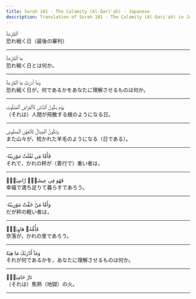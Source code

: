 ```yaml
---
title: Surah 101 - The Calamity (Al-Qari'ah) - Japanese
description: Translation of Surah 101 - The Calamity (Al-Qari'ah) in Japanese
---
```





<Aside type="quran" title="1">
ٱلْقَارِعَةُ
</Aside>

<Aside type="reference" title="1">
恐れ戦く日（最後の審判）
</Aside>

---

<Aside type="quran" title="2">
مَا ٱلْقَارِعَةُ
</Aside>

<Aside type="reference" title="2">
恐れ戦く日とは何か。
</Aside>

---

<Aside type="quran" title="3">
وَمَآ أَدْرَىٰكَ مَا ٱلْقَارِعَةُ
</Aside>

<Aside type="reference" title="3">
恐れ戦く日が，何であるかをあなたに理解させるものは何か。
</Aside>

---

<Aside type="quran" title="4">
يَوْمَ يَكُونُ ٱلنَّاسُ كَٱلْفَرَاشِ ٱلْمَبْثُوثِ
</Aside>

<Aside type="reference" title="4">
（それは）人間が飛散する蛾のようになる日。
</Aside>

---

<Aside type="quran" title="5">
وَتَكُونُ ٱلْجِبَالُ كَٱلْعِهْنِ ٱلْمَنفُوشِ
</Aside>

<Aside type="reference" title="5">
また山々が，梳かれた羊毛のようになる（日である）。
</Aside>

---

<Aside type="quran" title="6">
فَأَمَّا مَن ثَقُلَتْ مَوَٰزِينُهُۥ
</Aside>

<Aside type="reference" title="6">
それで，かれの秤が（善行で）重い者は，
</Aside>

---

<Aside type="quran" title="7">
فَهُوَ فِى عِيشَةٍۢ رَّاضِيَةٍۢ
</Aside>

<Aside type="reference" title="7">
幸福で満ち足りて暮らすであろう。
</Aside>

---

<Aside type="quran" title="8">
وَأَمَّا مَنْ خَفَّتْ مَوَٰزِينُهُۥ
</Aside>

<Aside type="reference" title="8">
だが秤の軽い者は，
</Aside>

---

<Aside type="quran" title="9">
فَأُمُّهُۥ هَاوِيَةٌۭ
</Aside>

<Aside type="reference" title="9">
奈落が，かれの里であろう。
</Aside>

---

<Aside type="quran" title="10">
وَمَآ أَدْرَىٰكَ مَا هِيَهْ
</Aside>

<Aside type="reference" title="10">
それが何であるかを，あなたに理解させるものは何か。
</Aside>

---

<Aside type="quran" title="11">
نَارٌ حَامِيَةٌۢ
</Aside>

<Aside type="reference" title="11">
（それは）焦熱（地獄）の火。
</Aside>

---
